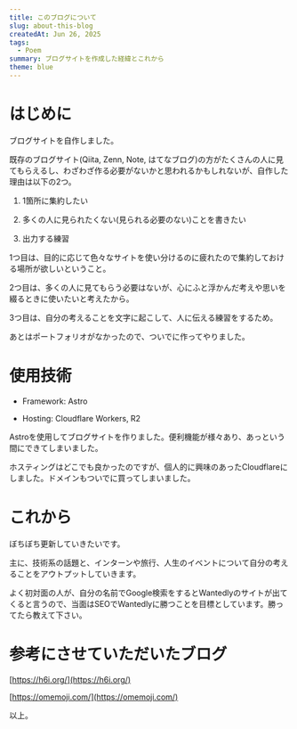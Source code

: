 ```yaml
---
title: このブログについて
slug: about-this-blog
createdAt: Jun 26, 2025
tags:
  - Poem
summary: ブログサイトを作成した経緯とこれから
theme: blue
---
```

# はじめに

ブログサイトを自作しました。

既存のブログサイト(Qiita, Zenn, Note, はてなブログ)の方がたくさんの人に見てもらえるし、わざわざ作る必要がないかと思われるかもしれないが、自作した理由は以下の2つ。

1.  1箇所に集約したい
    
2.  多くの人に見られたくない(見られる必要のない)ことを書きたい
    
3.  出力する練習
    

1つ目は、目的に応じて色々なサイトを使い分けるのに疲れたので集約しておける場所が欲しいということ。

2つ目は、多くの人に見てもらう必要はないが、心にふと浮かんだ考えや思いを綴るときに使いたいと考えたから。

3つ目は、自分の考えることを文字に起こして、人に伝える練習をするため。

あとはポートフォリオがなかったので、ついでに作ってやりました。

# 使用技術

*   Framework: Astro
    
*   Hosting: Cloudflare Workers, R2
    

Astroを使用してブログサイトを作りました。便利機能が様々あり、あっという間にできてしまいました。

ホスティングはどこでも良かったのですが、個人的に興味のあったCloudflareにしました。ドメインもついでに買ってしまいました。

# これから

ぼちぼち更新していきたいです。

主に、技術系の話題と、インターンや旅行、人生のイベントについて自分の考えることをアウトプットしていきます。

よく初対面の人が、自分の名前でGoogle検索をするとWantedlyのサイトが出てくると言うので、当面はSEOでWantedlyに勝つことを目標としています。勝ってたら教えて下さい。

# 参考にさせていただいたブログ

[https://h6i.org/](https://h6i.org/)

[https://omemoji.com/](https://omemoji.com/)

以上。